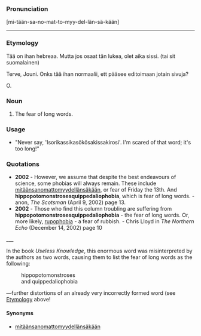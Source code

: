 ===Pronunciation===

[mi-tään-sa-no-mat-to-myy-del-län-sä-kään]
<hr>

===Etymology===
Tää on ihan hebreaa. Mutta jos osaat tän lukea, olet aika sissi. (tai sit suomalainen)


Terve, Jouni. Onks tää ihan normaalii, ett pääsee editoimaan jotain sivuja?

O.

===Noun===

#The fear of long words.

===Usage===

*"Never say, 'Isorikassikasökösakissakirosi'.  I'm scared of that word; it's too long!"

===Quotations===

*'''2002''' - However, we assume that despite the best endeavours of science, some phobias will always remain. These include [[mitäänsanomattomyydellänsäkään]], or fear of Friday the 13th. And '''hippopotomonstrosesquippedaliophobia''', which is fear of long words.  - anon, ''The Scotsman'' (April 9, 2002) page 13.
*'''2002''' - Those who find this column troubling are suffering from '''hippopotomonstrosesquippedaliophobia''' - the fear of long words. Or, more likely, [[rupophobia]] - a fear of rubbish. - Chris Lloyd in ''The Northern Echo'' (December 14, 2002) page 10

___

In the book ''Useless Knowledge'', this enormous word was misinterpreted by the authors as two words, causing them to list the fear of long words as the following:

:hippopotomonstroses
:and quippedaliophobia

—further distortions of an already very incorrectly formed word (see [[Hippopotomonstrosesquippedaliophobia#Etymology|Etymology]] above!

====Synonyms====

*[[mitäänsanomattomyydellänsäkään]]

<!--is this useful?
====Other====

This word does not actually anything to do with monstrous hippopotami.
-->